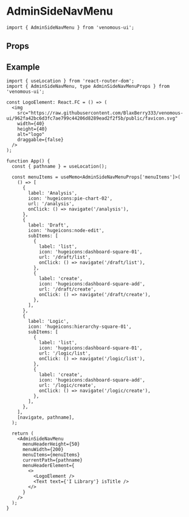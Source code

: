 
<Meta of={Stories} />

# AdminSideNavMenu

```tsx
import { AdminSideNavMenu } from 'venomous-ui';
```

## Props

<Controls />
<Canvas of={Stories.Default} sourceState="none" />

## Example

```tsx
import { useLocation } from 'react-router-dom';
import { AdminSideNavMenu, type AdminSideNavMenuProps } from 'venomous-ui';

const LogoElement: React.FC = () => (
  <img
    src="https://raw.githubusercontent.com/BlaxBerry333/venomous-ui/962fa42bc6d3fc7ae799c44206d8289ead2f2f5b/public/favicon.svg"
    width={40}
    height={40}
    alt="logo"
    draggable={false}
  />
);

function App() {
  const { pathname } = useLocation();

  const menuItems = useMemo<AdminSideNavMenuProps['menuItems']>(
    () => [
      {
        label: 'Analysis',
        icon: 'hugeicons:pie-chart-02',
        url: '/analysis',
        onClick: () => navigate('/analysis'),
      },
      {
        label: 'Draft',
        icon: 'hugeicons:node-edit',
        subItems: [
          {
            label: 'list',
            icon: 'hugeicons:dashboard-square-01',
            url: '/draft/list',
            onClick: () => navigate('/draft/list'),
          },
          {
            label: 'create',
            icon: 'hugeicons:dashboard-square-add',
            url: '/draft/create',
            onClick: () => navigate('/draft/create'),
          },
        ],
      },
      {
        label: 'Logic',
        icon: 'hugeicons:hierarchy-square-01',
        subItems: [
          {
            label: 'list',
            icon: 'hugeicons:dashboard-square-01',
            url: '/logic/list',
            onClick: () => navigate('/logic/list'),
          },
          {
            label: 'create',
            icon: 'hugeicons:dashboard-square-add',
            url: '/logic/create',
            onClick: () => navigate('/logic/create'),
          },
        ],
      },
    ],
    [navigate, pathname],
  );

  return (
    <AdminSideNavMenu
      menuHeaderHeight={50}
      menuWidth={200}
      menuItems={menuItems}
      currentPath={pathname}
      menuHeaderElement={
        <>
          <LogoElement />
          <Text text={'I Library'} isTitle />
        </>
      }
    />
  );
}
```
